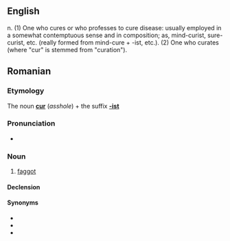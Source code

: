 ==English==
n. 
(1) One who cures or who professes to cure disease: usually employed in a somewhat contemptuous sense and in composition; as, mind-curist, sure-curist, etc. (really formed from mind-cure + -ist, etc.).
(2) One who curates (where "cur" is stemmed from "curation").

==Romanian==

===Etymology===
The noun '''[[cur]]''' (''asshole'') + the suffix '''[[-ist]]'''

===Pronunciation===
* {{IPA|/kuˈrist/|lang=ro}}

===Noun===
{{ro-noun|m|curiști}}

# {{context|pejorative|lang=ro}} [[faggot]]

====Declension====
{{ro-noun-m|pl=curiști|def=curistul}}

====Synonyms====
* {{l|ro|fundaș}}
* {{l|ro|găozar}}
* {{l|ro|poponar}}